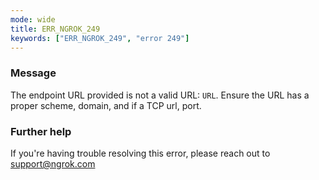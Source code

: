 ```yaml
---
mode: wide
title: ERR_NGROK_249
keywords: ["ERR_NGROK_249", "error 249"]
---
```



### Message

The endpoint URL provided is not a valid URL: `URL`. Ensure the URL has a proper scheme, domain, and if a TCP url, port.

<ErrorDetails />

### Further help

If you're having trouble resolving this error, please reach out to [support@ngrok.com](mailto:support@ngrok.com?subject=Help%20with%20ERR_NGROK_249)
